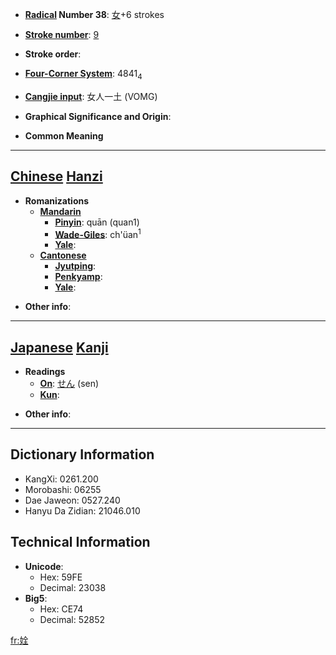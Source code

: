 * '''[[Wiktionary:Chinese radical index| Radical]] Number 38''': [[Wiktionary:Chinese radical index 女|女]]+6 strokes

* '''[[Wiktionary:Chinese total strokes index|Stroke number]]''': [[Wiktionary:Chinese total strokes index 9|9]]

* '''Stroke order''': 

* '''[[Wiktionary:Chinese four corner index|Four-Corner System]]''': 4841<sub>4</sub>

* '''[[Wiktionary:Chinese Cangjie index|Cangjie input]]''': 女人一土 (VOMG)

* '''Graphical Significance and Origin''': 

* '''Common Meaning'''

----

== [[Chinese]] [[Hanzi]] ==

* '''Romanizations'''
** '''[[Mandarin]]'''
*** '''[[Pinyin]]''': quān (quan1)
*** '''[[Wade-Giles]]''': ch'üan<sup>1</sup>
*** '''[[Yale]]''': 
** '''[[Cantonese]]'''
*** '''[[Jyutping]]''':
*** '''[[Penkyamp]]''': 
*** '''[[Yale]]''': 

* '''Other info''': 

----

== [[Japanese]] [[Kanji]] ==

* '''Readings'''
** '''[[On]]''': [[せん]] (sen)
** '''[[Kun]]''': 

* '''Other info''':  

----

== Dictionary Information ==

* KangXi: 0261.200
* Morobashi: 06255
* Dae Jaweon: 0527.240
* Hanyu Da Zidian: 21046.010

== Technical Information ==

* '''Unicode''':
** Hex: 59FE
** Decimal: 23038
* '''Big5''':
** Hex: CE74
** Decimal: 52852

[[fr:姾]]